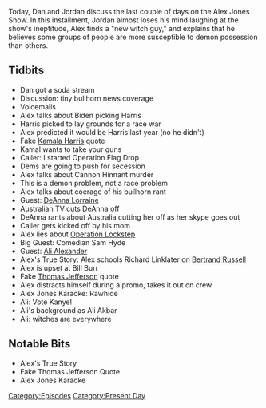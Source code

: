 {{DEFAULTSORT:
    #_EPISODE_0469:August 12-13, 2020
}}{{Episode
    | title             = August 12-13, 2020
    | caption           = Listen to this episode on [https://knowledgefight.libsyn.com/469-august-12-13-2020 Libsyn] [https://open.spotify.com/episode/2yXsqLJO2oEx81gXty4qw3 Spotify], Read the [[Transcript/469: August 12-13, 2020|Unofficial Transcript]], View discussion on [https://reddit.com/i9ia3o Reddit]
    | episodeNumber     = 469
    | length            = 01:35:14
    | airDate           = August 14, 2020
    | coverageStartDate = August 12, 2020
    | coverageEndDate   = August 13, 2020
    | episodeType       = [[:Category:Present Day|Present Day]]
    | appearance        = [[Joe Biden]], [[Kamala Harris]], [[Cannon Hinnant]], [[DeAnna Lorraine]], [[Sam Hyde]], [[Ali Alexander]], [[Ali Akbar]], [[Richard Linklater]]
    | previousEpisode   = [[468: August 11, 2020]]
    | nextEpisode       = [[470: ShadowGate]]
}}

{{Stub}}

Today, Dan and Jordan discuss the last couple of days on the Alex Jones Show. In this installment, Jordan almost loses his mind laughing at the show's ineptitude, Alex finds a "new witch guy," and explains that he believes some groups of people are more susceptible to demon possession than others.

==Tidbits==

*Dan got a soda stream
*Discussion: tiny bullhorn news coverage
*Voicemails
*Alex talks about Biden picking Harris
*Harris picked to lay grounds for a race war
*Alex predicted it would be Harris last year (no he didn't)
*Fake [[Kamala Harris]] quote
*Kamal wants to take your guns
*Caller: I started Operation Flag Drop
*Dems are going to push for secession
*Alex talks about Cannon Hinnant murder
*This is a demon problem, not a race problem
*Alex talks about coerage of his bullhorn rant
*Guest: [[DeAnna Lorraine]]
*Australian TV cuts DeAnna off
*DeAnna rants about Australia cutting her off as her skype goes out
*Caller gets kicked off by his mom
*Alex lies about [[Operation Lockstep]]
*Big Guest: Comedian Sam Hyde
*Guest: [[Ali Alexander]]
*Alex's True Story: Alex schools Richard Linklater on [[Bertrand Russell]]
*Alex is upset at Bill Burr
*Fake [[Thomas Jefferson]] quote
*Alex distracts himself during a promo, takes it out on crew
*Alex Jones Karaoke: Rawhide
*Ali: Vote Kanye!
*Ali's background as Ali Akbar
*Ali: witches are everywhere

==Notable Bits==

*Alex's True Story
*Fake Thomas Jefferson Quote
*Alex Jones Karaoke

[[Category:Episodes]]
[[Category:Present Day]]
